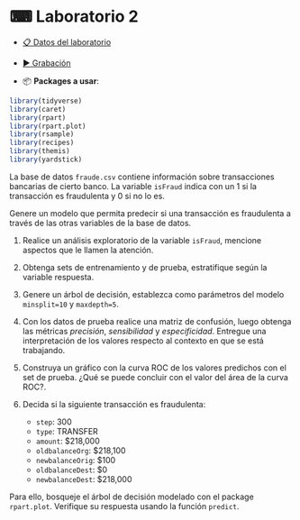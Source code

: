 # &#9000; Laboratorio 2 {-}

* <a href="data/fraude.csv" target="_blank">&#128203; Datos del laboratorio</a>
* <a href="https://www.google.cl" target="_blank">&#9654; Grabación</a>

* &#128230; **Packages a usar**:

```r
library(tidyverse)
library(caret)
library(rpart)
library(rpart.plot)
library(rsample)
library(recipes)
library(themis)
library(yardstick)
```


La base de datos `fraude.csv` contiene información sobre transacciones bancarias de cierto banco. La variable `isFraud` indica con un 1 si la transacción es fraudulenta y 0 si no lo es.

Genere un modelo que permita predecir si una transacción es fraudulenta a través de las otras variables de la base de datos.

1. Realice un análisis exploratorio de la variable `isFraud`, mencione aspectos que le llamen la atención.

2. Obtenga sets de entrenamiento y de prueba, estratifique según la variable respuesta.

3. Genere un árbol de decisión, establezca como parámetros del modelo `minsplit=10` y `maxdepth=5`.

4. Con los datos de prueba realice una matriz de confusión, luego obtenga las métricas *precisión*, *sensibilidad* y *especificidad*. Entregue una interpretación de los valores respecto al contexto en que se está trabajando.

5. Construya un gráfico con la curva ROC de los valores predichos con el set de prueba. ¿Qué se puede concluir con el valor del área de la curva ROC?.

6. Decida si la siguiente transacción es fraudulenta:
    * `step`: 300
    * `type`: TRANSFER
    * `amount`: $218,000
    * `oldbalanceOrg`: $218,100
    * `newbalanceOrig`: $100
    * `oldbalanceDest`: $0
    * `newbalanceDest`: $218,000
    
Para ello, bosqueje el árbol de decisión modelado con el package `rpart.plot`. Verifique su respuesta usando la función `predict`.